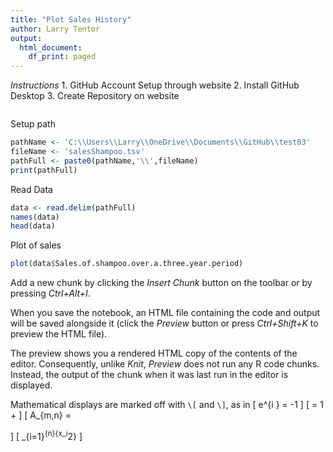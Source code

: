 ```yaml
---
title: "Plot Sales History"
author: Larry Tentor
output:
  html_document:
    df_print: paged
---
```


*Instructions*
  1. GitHub Account Setup through website
  2. Install GitHub Desktop
  3. Create Repository on website



```r

```

Setup path
```r
pathName <- 'C:\\Users\\Larry\\OneDrive\\Documents\\GitHub\\test03'
fileName <- 'salesShampoo.tsv'
pathFull <- paste0(pathName,'\\',fileName)
print(pathFull)
```
Read Data

```r
data <- read.delim(pathFull)
names(data)
head(data)
```
Plot of sales
```r
plot(data$Sales.of.shampoo.over.a.three.year.period)
```

Add a new chunk by clicking the *Insert Chunk* button on the toolbar or by pressing *Ctrl+Alt+I*.

When you save the notebook, an HTML file containing the code and output will be saved alongside it (click the *Preview* button or press *Ctrl+Shift+K* to preview the HTML file).

The preview shows you a rendered HTML copy of the contents of the editor. Consequently, unlike *Knit*, *Preview* does not run any R code chunks. Instead, the output of the chunk when it was last run in the editor is displayed.

Mathematical displays are marked off with `\[` and `\]`, as in
\[
e^{i \pi} = -1
\]
\[
\frac{a+b}{b} = 1 + \frac{a}{b}
\]
\[
A_{m,n} =
 \begin{pmatrix}
  a_{1,1} & a_{1,2} & \cdots & a_{1,n} \\
  a_{2,1} & a_{2,2} & \cdots & a_{2,n} \\
  \vdots  & \vdots  & \ddots & \vdots  \\
  a_{m,1} & a_{m,2} & \cdots & a_{m,n}
 \end{pmatrix}
\]
\[
\sum_{i=1}^{n}{x_i^2}
\]